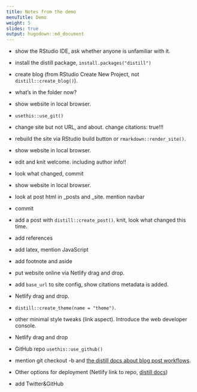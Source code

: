 ```yaml
---
title: Notes from the demo
menuTitle: Demo
weight: 5
slides: true
output: hugodown::md_document
---
```


- show the RStudio IDE, ask whether anyone is unfamiliar with it.

- install the distill package, `install.packages("distill")`

- create blog (from RStudio Create New Project, not `distill::create_blog()`).

- what's in the folder now?

- show website in local browser.

- `usethis::use_git()`

- change site but not URL, and about. change citations: true!!!

- rebuild the site via RStudio build button or `rmarkdown::render_site()`.

- show website in local browser.

- edit and knit welcome. including author info!!

- look what changed, commit

- show website in local browser.

- look at post html in _posts and _site. mention navbar

- commit

- add a post with `distill::create_post()`. knit, look what changed this time.

- add references

- add latex, mention JavaScript

- add footnote and aside

- put website online via Netlify drag and drop.

- add `base_url` to site config, show citations metadata is added.

- Netlify drag and drop.

- `distill::create_theme(name = "theme")`.

- other minimal style tweaks (link aspect). Introduce the web developer console.

- Netlify drag and drop

- GitHub repo `usethis::use_github()`

- mention git checkout -b and [the distill docs about blog post workflows](https://rstudio.github.io/distill/blog_workflow.html).

- Other options for deployment (Netlify link to repo, [distill docs](https://rstudio.github.io/distill/publish_website.html))

- add Twitter&GitHub